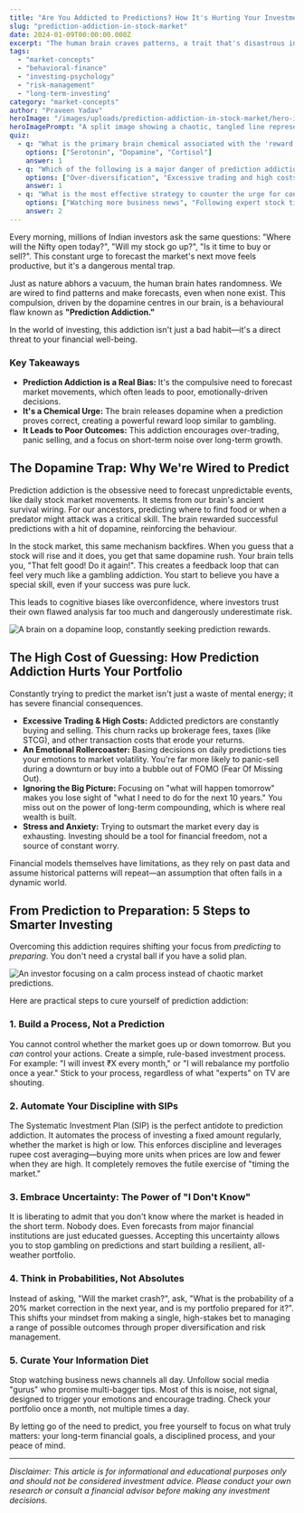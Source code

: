 ```yaml
---
title: "Are You Addicted to Predictions? How It's Hurting Your Investments"
slug: "prediction-addiction-in-stock-market"
date: 2024-01-09T00:00:00.000Z
excerpt: "The human brain craves patterns, a trait that's disastrous in the stock market. Discover what prediction addiction is, why it's driven by your brain's chemistry, and how to overcome it for better investment returns."
tags:
  - "market-concepts"
  - "behavioral-finance"
  - "investing-psychology"
  - "risk-management"
  - "long-term-investing"
category: "market-concepts"
author: "Praveen Yadav"
heroImage: "/images/uploads/prediction-addiction-in-stock-market/hero-image.jpg"
heroImagePrompt: "A split image showing a chaotic, tangled line representing market predictions on one side, and a calm, straight path representing a disciplined investment strategy on the other."
quiz:
  - q: "What is the primary brain chemical associated with the 'reward' feeling from making predictions?"
    options: ["Serotonin", "Dopamine", "Cortisol"]
    answer: 1
  - q: "Which of the following is a major danger of prediction addiction for investors?"
    options: ["Over-diversification", "Excessive trading and high costs", "Investing only in blue-chip stocks"]
    answer: 1
  - q: "What is the most effective strategy to counter the urge for constant market prediction?"
    options: ["Watching more business news", "Following expert stock tips", "Systematic Investment Plans (SIPs)"]
    answer: 2
---
```


Every morning, millions of Indian investors ask the same questions: "Where will the Nifty open today?", "Will my stock go up?", "Is it time to buy or sell?". This constant urge to forecast the market's next move feels productive, but it's a dangerous mental trap.

Just as nature abhors a vacuum, the human brain hates randomness. We are wired to find patterns and make forecasts, even when none exist. This compulsion, driven by the dopamine centres in our brain, is a behavioural flaw known as **"Prediction Addiction."**

In the world of investing, this addiction isn't just a bad habit—it's a direct threat to your financial well-being.

### Key Takeaways

*   **Prediction Addiction is a Real Bias:** It's the compulsive need to forecast market movements, which often leads to poor, emotionally-driven decisions.
*   **It's a Chemical Urge:** The brain releases dopamine when a prediction proves correct, creating a powerful reward loop similar to gambling.
*   **It Leads to Poor Outcomes:** This addiction encourages over-trading, panic selling, and a focus on short-term noise over long-term growth.

## The Dopamine Trap: Why We're Wired to Predict

Prediction addiction is the obsessive need to forecast unpredictable events, like daily stock market movements. It stems from our brain's ancient survival wiring. For our ancestors, predicting where to find food or when a predator might attack was a critical skill. The brain rewarded successful predictions with a hit of dopamine, reinforcing the behaviour.

In the stock market, this same mechanism backfires. When you guess that a stock will rise and it does, you get that same dopamine rush. Your brain tells you, "That felt good! Do it again!". This creates a feedback loop that can feel very much like a gambling addiction. You start to believe you have a special skill, even if your success was pure luck.

This leads to cognitive biases like overconfidence, where investors trust their own flawed analysis far too much and dangerously underestimate risk.

![A brain on a dopamine loop, constantly seeking prediction rewards.](/images/uploads/prediction-addiction-in-stock-market/dopamine-loop.png)

## The High Cost of Guessing: How Prediction Addiction Hurts Your Portfolio

Constantly trying to predict the market isn't just a waste of mental energy; it has severe financial consequences.

*   **Excessive Trading & High Costs:** Addicted predictors are constantly buying and selling. This churn racks up brokerage fees, taxes (like STCG), and other transaction costs that erode your returns.
*   **An Emotional Rollercoaster:** Basing decisions on daily predictions ties your emotions to market volatility. You're far more likely to panic-sell during a downturn or buy into a bubble out of FOMO (Fear Of Missing Out).
*   **Ignoring the Big Picture:** Focusing on "what will happen tomorrow" makes you lose sight of "what I need to do for the next 10 years." You miss out on the power of long-term compounding, which is where real wealth is built.
*   **Stress and Anxiety:** Trying to outsmart the market every day is exhausting. Investing should be a tool for financial freedom, not a source of constant worry.

Financial models themselves have limitations, as they rely on past data and assume historical patterns will repeat—an assumption that often fails in a dynamic world.

## From Prediction to Preparation: 5 Steps to Smarter Investing

Overcoming this addiction requires shifting your focus from *predicting* to *preparing*. You don't need a crystal ball if you have a solid plan.

![An investor focusing on a calm process instead of chaotic market predictions.](/images/uploads/prediction-addiction-in-stock-market/calm-investor.png)

Here are practical steps to cure yourself of prediction addiction:

### 1. Build a Process, Not a Prediction

You cannot control whether the market goes up or down tomorrow. But you *can* control your actions. Create a simple, rule-based investment process. For example: "I will invest ₹X every month," or "I will rebalance my portfolio once a year." Stick to your process, regardless of what "experts" on TV are shouting.

### 2. Automate Your Discipline with SIPs

The Systematic Investment Plan (SIP) is the perfect antidote to prediction addiction. It automates the process of investing a fixed amount regularly, whether the market is high or low. This enforces discipline and leverages rupee cost averaging—buying more units when prices are low and fewer when they are high. It completely removes the futile exercise of "timing the market."

### 3. Embrace Uncertainty: The Power of "I Don't Know"

It is liberating to admit that you don't know where the market is headed in the short term. Nobody does. Even forecasts from major financial institutions are just educated guesses. Accepting this uncertainty allows you to stop gambling on predictions and start building a resilient, all-weather portfolio.

### 4. Think in Probabilities, Not Absolutes

Instead of asking, "Will the market crash?", ask, "What is the probability of a 20% market correction in the next year, and is my portfolio prepared for it?". This shifts your mindset from making a single, high-stakes bet to managing a range of possible outcomes through proper diversification and risk management.

### 5. Curate Your Information Diet

Stop watching business news channels all day. Unfollow social media "gurus" who promise multi-bagger tips. Most of this is noise, not signal, designed to trigger your emotions and encourage trading. Check your portfolio once a month, not multiple times a day.

By letting go of the need to predict, you free yourself to focus on what truly matters: your long-term financial goals, a disciplined process, and your peace of mind.

---
*Disclaimer: This article is for informational and educational purposes only and should not be considered investment advice. Please conduct your own research or consult a financial advisor before making any investment decisions.*